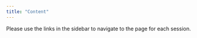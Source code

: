```yaml
---
title: "Content"
---
```


Please use the links in the sidebar to navigate to the page for each session.